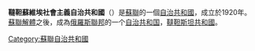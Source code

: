 {{expand|time=2015-01-21T16:24:40+00:00}}
{{unreferenced|time=2015-01-21T16:24:40+00:00}}
{{Infobox Former Subdivision
|native_name = ''鞑靼苏维埃社会主义自治共和国''<br />''鞑靼自治共和国''
|conventional_long_name = <small>Татарстан Автономияле Совет Социалистик Республикасы</small><br /><small>Татарская Автономная Советская Социалистическая республика</small>
|common_name = 塔塔尔斯坦
|subdivision=[[苏维埃社会主义自治共和国|自治共和国]]
|nation= [[俄罗斯苏维埃联邦社会主义共和国|俄罗斯苏维埃联邦社会主义共和国]]
|p1 = Idel-Ural State
|flag_p1 = Flag of Idel-Ural State.svg
|s1 =  鞑靼斯坦共和国
|flag_s1 = Flag of Tatarstan.svg
|image_flag = Flag of Tatar ASSR.svg
|image_coat = Coat of Arms of Tatarstan ASSR.png
|image_map = Tatarstan in Russia.svg
|image_map_caption = 鞑靼斯坦苏维埃社会主义自治共和国在俄罗斯苏维埃联邦社会主义共和国的位置
|capital = 喀山
|government_type = 
|year_start = 1920年
|year_end = 1990年
|today = {{flag|Russia}}<br>{{flag|Tatarstan}}
}}

'''韃靼蘇維埃社會主義自治共和國'''（{{lang-ru|Татарская Автономная Советская Социалистическая республика}}）是[[蘇聯|蘇聯]]的一個[[苏维埃社会主义自治共和国|自治共和國]]，成立於1920年。[[蘇聯解體|蘇聯解體]]之後，成為[[俄羅斯聯邦|俄羅斯聯邦]]的一个[[共和国_(俄罗斯)|自治共和国]]，[[韃靼斯坦共和國|韃靼斯坦共和國]]。
{{蘇聯自治共和國}}
[[Category:蘇聯自治共和國|Category:蘇聯自治共和國]]